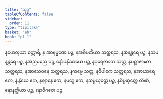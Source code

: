 ```yaml
---
title: "သုဒ္ဓ"
tableOfContents: false
sidebar:
  order: 11
type: "tipitaka"
basket: "ab"
book: "p1-1"
---
```



<DynamicBreadcrumb />

<Division number="151" book="p1-1" e="ch" v="36" p="48">

<Paragraph number="545" book="p1-1">
နဟေတုယာ စတ္တာရိ, န အာရမ္မဏေ ပဉ္စ, နအဓိပတိယာ သတ္တရသ, နအနန္တရေ ပဉ္စ, နသမနန္တရေ ပဉ္စ, နအညမညေ ပဉ္စ, နော်ပနိဿယေ ပဉ္စ, နပုရေဇာတေ သတ္တ, နပစ္ဆာဇာတေ သတ္တရသ, နအာသေဝနေ သတ္တရသ, နကမ္မေ သတ္တ, နဝိပါကေ သတ္တရသ, နအာဟာရေ ဧကံ, နဲန္ဒြိယေ ဧကံ, နဈာနေ ဧကံ, နမဂ္ဂေ ဧကံ, နသမ္ပယုတ္တေ ပဉ္စ, နဝိပ္ပယုတ္တေ တီဏိ, နောနတ္ထိယာ ပဉ္စ, နောဝိဂတေ ပဉ္စ.
</Paragraph>
</Division>